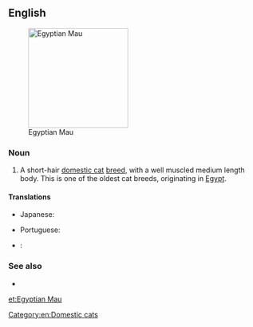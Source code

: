 ==English==
[[File:Mauegytiensmoke.jpg|thumb|right|200px|Egyptian Mau]]

===Noun===
{{en-noun|sg=[[Egyptian]] [[Mau]]}}

# A short-hair [[domestic cat]] [[breed]], with a well muscled medium length body. This is one of the oldest cat breeds, originating in [[Egypt]].

====Translations====
{{trans-top|Egyptian Mau}}
* Japanese: {{t-|ja|エジプシャンマウ|sc=Jpan|tr=[[Ejipushan Mau]]}}
{{trans-mid}}
* Portuguese: {{t-|pt|mau egípcio|m}}
{{trans-bottom}}

{{checktrans-top}}
* {{ttbc|it}}: {{t-|it|gatto Egyptian Mau|m}}
{{trans-mid}}
{{trans-bottom}}

===See also===
* {{pedia}}
{{commonscat|Egyptian Mau}}

[[Category:en:Domestic cats]]

[[et:Egyptian Mau]]